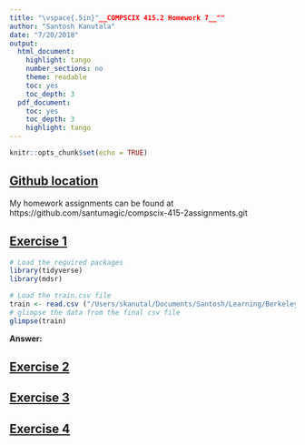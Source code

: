 ```yaml
---
title: "\vspace{.5in}"__COMPSCIX 415.2 Homework 7__""
author: "Santosh Kanutala"
date: "7/20/2018"
output:
  html_document:
    highlight: tango
    number_sections: no
    theme: readable
    toc: yes
    toc_depth: 3
  pdf_document:
    toc: yes
    toc_depth: 3
    highlight: tango
---
```


```r
knitr::opts_chunk$set(echo = TRUE)
```

\newpage
## <u>Github location</u>
My homework assignments can be found at   https://github.com/santumagic/compscix-415-2assignments.git

## <u>Exercise 1</u>
```r
# Load the required packages
library(tidyverse)
library(mdsr)
```
```r
# Load the train.csv file
train <- read.csv ("/Users/skanutal/Documents/Santosh/Learning/Berkeley/3. Intro to DS/Assignments/train.csv", sep = "," )
# glimpse the data from the final csv file
glimpse(train)
```

**Answer:**  

## <u>Exercise 2</u>

## <u>Exercise 3</u>

## <u>Exercise 4</u>
